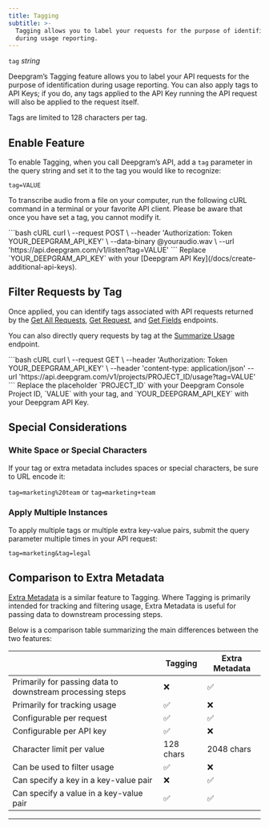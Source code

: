 ```yaml
---
title: Tagging
subtitle: >-
  Tagging allows you to label your requests for the purpose of identification
  during usage reporting.
---
```


`tag` *string*

<div class="flex flex-row gap-2">
  <Markdown src="/snippets/stt-batch-available.mdx" /> <Markdown src="/snippets/stt-stream-available.mdx" /> <Markdown src="/snippets/all-available-languages.mdx" />
</div>

Deepgram’s Tagging feature allows you to label your API requests for the purpose of identification during usage reporting. You can also apply tags to API Keys; if you do, any tags applied to the API Key running the API request will also be applied to the request itself.

Tags are limited to 128 characters per tag.

## Enable Feature

To enable Tagging, when you call Deepgram’s API, add a `tag` parameter in the query string and set it to the tag you would like to recognize:

`tag=VALUE`

To transcribe audio from a file on your computer, run the following cURL command in a terminal or your favorite API client. Please be aware that once you have set a tag, you cannot modify it.

<CodeGroup>
  ```bash cURL
  curl \
    --request POST \
    --header 'Authorization: Token YOUR_DEEPGRAM_API_KEY' \
    --data-binary @youraudio.wav \
    --url 'https://api.deepgram.com/v1/listen?tag=VALUE'
  ```
</CodeGroup>

<Warning>
  Replace `YOUR_DEEPGRAM_API_KEY` with your [Deepgram API Key](/docs/create-additional-api-keys).
</Warning>

## Filter Requests by Tag

Once applied, you can identify tags associated with API requests returned by the [Get All Requests](/reference/get-all-requests), [Get Request](/reference/get-request), and [Get Fields](/reference/get-fields) endpoints.

You can also directly query requests by tag at the [Summarize Usage](/reference/summarize-usage) endpoint.

<CodeGroup>
  ```bash cURL
  curl \
    --request GET \
    --header 'Authorization: Token YOUR_DEEPGRAM_API_KEY' \
    --header 'content-type: application/json'
    --url 'https://api.deepgram.com/v1/projects/PROJECT_ID/usage?tag=VALUE'
  ```
</CodeGroup>

<Warning>
  Replace the placeholder `PROJECT_ID` with your Deepgram Console Project ID, `VALUE` with your tag, and `YOUR_DEEPGRAM_API_KEY` with your Deepgram API Key.
</Warning>

## Special Considerations

### White Space or Special Characters

If your tag or extra metadata includes spaces or special characters, be sure to URL encode it:

`tag=marketing%20team` or `tag=marketing+team`

### Apply Multiple Instances

To apply multiple tags or multiple extra key-value pairs, submit the query parameter multiple times in your API request:

`tag=marketing&tag=legal`

## Comparison to Extra Metadata

[Extra Metadata](/docs/extra-metadata) is a similar feature to Tagging. Where Tagging is primarily intended for tracking and filtering usage, Extra Metadata is useful for passing data to downstream processing steps.

Below is a comparison table summarizing the main differences between the two features:

|                                                           | Tagging   | Extra Metadata |
| --------------------------------------------------------- | --------- | -------------- |
| Primarily for passing data to downstream processing steps | ❌         | ✅              |
| Primarily for tracking usage                              | ✅         | ❌              |
| Configurable per request                                  | ✅         | ✅              |
| Configurable per API key                                  | ✅         | ❌              |
| Character limit per value                                 | 128 chars | 2048 chars     |
| Can be used to filter usage                               | ✅         | ❌              |
| Can specify a key in a key-value pair                     | ❌         | ✅              |
| Can specify a value in a key-value pair                   | ✅         | ✅              |

***
